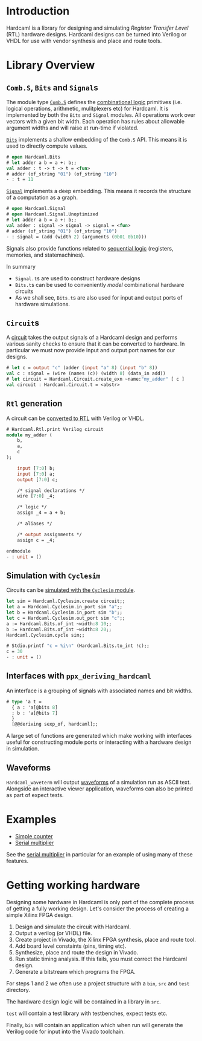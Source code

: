 # Introduction

Hardcaml is a library for designing and simulating *Register Transfer Level*
(RTL) hardware designs. Hardcaml designs can be turned into Verilog or VHDL for
use with vendor synthesis and place and route tools.

# Library Overview

## `Comb.S`, `Bits` and `Signal`s

The module type
[`Comb.S`](https://ocaml.janestreet.com/ocaml-core/latest/doc/hardcaml/Hardcaml/Comb/module-type-S/index.html)
defines the [combinational logic](combinational_logic.mdx) primitives
(i.e. logical operations, arithmetic, mulitplexers etc) for Hardcaml.
It is implemented by both the `Bits` and `Signal` modules. All
operations work over vectors with a given bit width. Each operation
has rules about allowable argument widths and will raise at run-time
if violated.

[`Bits`](https://ocaml.janestreet.com/ocaml-core/latest/doc/hardcaml/Hardcaml/Bits/index.html)
implements a shallow embedding of the `Comb.S` API. This means
it is used to directly compute values.

<!--
It seems we do not set the [am_testing] variable when running this code.

```ocaml
Hardcaml.Caller_id.set_mode Disabled
```
-->

```ocaml
# open Hardcaml.Bits
# let adder a b = a +: b;;
val adder : t -> t -> t = <fun>
# adder (of_string "01") (of_string "10")
- : t = 11
```

[`Signal`](https://ocaml.janestreet.com/ocaml-core/latest/doc/hardcaml/Hardcaml/Signal/index.html)
implements a deep embedding. This means it records the structure of a
computation as a graph.

```ocaml
# open Hardcaml.Signal
# open Hardcaml.Signal.Unoptimized
# let adder a b = a +: b;;
val adder : signal -> signal -> signal = <fun>
# adder (of_string "01") (of_string "10")
- : signal = (add (width 2) (arguments (0b01 0b10)))
```

Signals also provide functions related to [sequential logic](sequential_logic.mdx) (registers,
memories, and statemachines).

In summary

- `Signal.t`s are used to construct hardware designs
- `Bits.t`s can be used to conveniently *model* combinational hardware circuits
- As we shall see, `Bits.t`s are also used for input and output ports of
  hardware simulations.

## `Circuit`s

A [circuit](circuits.mdx) takes the output signals of a Hardcaml
design and performs various sanity checks to ensure that it can be
converted to hardware. In particular we must now provide input and
output port names for our designs.

```ocaml
# let c = output "c" (adder (input "a" 8) (input "b" 8))
val c : signal = (wire (names (c)) (width 8) (data_in add))
# let circuit = Hardcaml.Circuit.create_exn ~name:"my_adder" [ c ]
val circuit : Hardcaml.Circuit.t = <abstr>
```

## `Rtl` generation

A circuit can be [converted to RTL](rtl_generation.mdx) with Verilog or VHDL.

```ocaml
# Hardcaml.Rtl.print Verilog circuit
module my_adder (
    b,
    a,
    c
);

    input [7:0] b;
    input [7:0] a;
    output [7:0] c;

    /* signal declarations */
    wire [7:0] _4;

    /* logic */
    assign _4 = a + b;

    /* aliases */

    /* output assignments */
    assign c = _4;

endmodule
- : unit = ()
```

## Simulation with `Cyclesim`

Circuits can be [simulated with the `Cyclesim` module](simulation.mdx).

```ocaml
let sim = Hardcaml.Cyclesim.create circuit;;
let a = Hardcaml.Cyclesim.in_port sim "a";;
let b = Hardcaml.Cyclesim.in_port sim "b";;
let c = Hardcaml.Cyclesim.out_port sim "c";;
a := Hardcaml.Bits.of_int ~width:8 10;;
b := Hardcaml.Bits.of_int ~width:8 20;;
Hardcaml.Cyclesim.cycle sim;;
```

```ocaml
# Stdio.printf "c = %i\n" (Hardcaml.Bits.to_int !c);;
c = 30
- : unit = ()
```

## Interfaces with `ppx_deriving_hardcaml`

An interface is a grouping of signals with associated names and bit widths.

```ocaml skip
# type 'a t =
  { a : 'a[@bits 8]
  ; b : 'a[@bits 7]
  }
  [@@deriving sexp_of, hardcaml];;
```

A large set of functions are generated which make working with
interfaces useful for constructing module ports or interacting with a
hardware design in simulation.

## Waveforms

`Hardcaml_waveterm` will output [waveforms](waveforms.mdx) of a simulation run as ASCII text.
Alongside an interactive viewer application, waveforms can also be printed as
part of expect tests.

# Examples

* [Simple counter](counter_example.mdx)
* [Serial multiplier](serial_multiplier_example.mdx)

See the [serial multiplier](serial_multiplier_example.mdx) in
particular for an example of using many of these features.

# Getting working hardware

Designing some hardware in Hardcaml is only part of the complete process of
getting a fully working design. Let's consider the process of creating a simple
Xilinx FPGA design.

1. Design and simulate the circuit with Hardcaml.
2. Output a verilog (or VHDL) file.
3. Create project in Vivado, the Xilinx FPGA synthesis, place and route tool.
4. Add board level constaints (pins, timing etc).
5. Synthesize, place and route the design in Vivado.
6. Run static timing analysis.  If this fails, you must correct the Hardcaml design.
7. Generate a bitstream which programs the FPGA.

For steps 1 and 2 we often use a project structure with a `bin`, `src`
and `test` directory.

The hardware design logic will be contained in a library in `src`.

`test` will contain a test library with testbenches, expect tests etc.

Finally, `bin` will contain an application which when run will
generate the Verilog code for input into the Vivado toolchain.
